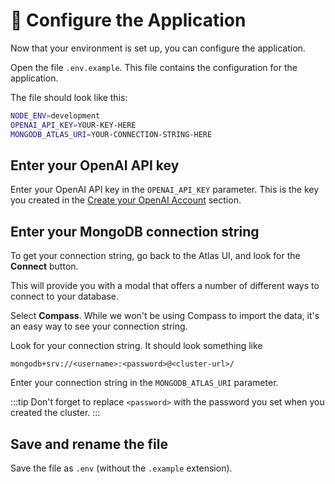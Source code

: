 
# 👐 Configure the Application

Now that your environment is set up, you can configure the application.

Open the file `.env.example`. This file contains the configuration for the application.

The file should look like this:

```bash
NODE_ENV=development
OPENAI_API_KEY=YOUR-KEY-HERE
MONGODB_ATLAS_URI=YOUR-CONNECTION-STRING-HERE
```

## Enter your OpenAI API key

Enter your OpenAI API key in the `OPENAI_API_KEY` parameter. This is the key you created in the [Create your OpenAI Account](/docs/2-openai/2-create-account) section.

## Enter your MongoDB connection string

To get your connection string, go back to the Atlas UI, and look for the **Connect** button.

<Screenshot url="https://cloud.mongodb.com" src="img/screenshots/30-importing-data/2-get-connection-string/1-connect-button.png" alt="Screenshot of the connect button" />

This will provide you with a modal that offers a number of different ways to connect to your database.

<Screenshot url="https://cloud.mongodb.com" src="img/screenshots/30-importing-data/2-get-connection-string/2-connect-modal.png" alt="Screenshot of the connect modal" />

Select **Compass**. While we won't be using Compass to import the data, it's an easy way to see your connection string.

<Screenshot url="https://cloud.mongodb.com" src="img/screenshots/30-importing-data/2-get-connection-string/3-connect-compass.png" alt="Screenshot of the connection string" />

Look for your connection string. It should look something like

```
mongodb+srv://<username>:<password>@<cluster-url>/
```

Enter your connection string in the `MONGODB_ATLAS_URI` parameter.

:::tip
Don't forget to replace `<password>` with the password you set when you created the cluster.
:::

## Save and rename the file

Save the file as `.env` (without the `.example` extension).
